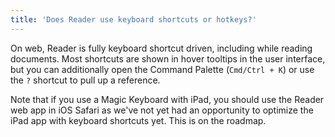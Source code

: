 ```yaml
---
title: 'Does Reader use keyboard shortcuts or hotkeys?'
---
```

On web, Reader is fully keyboard shortcut driven, including while reading documents. Most shortcuts are shown in hover tooltips in the user interface, but you can additionally open the Command Palette (`Cmd/Ctrl + K`) or use the `?` shortcut to pull up a reference.

Note that if you use a Magic Keyboard with iPad, you should use the Reader web app in iOS Safari as we've not yet had an opportunity to optimize the iPad app with keyboard shortcuts yet. This is on the roadmap.